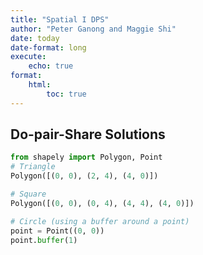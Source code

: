 ```yaml
---
title: "Spatial I DPS"
author: "Peter Ganong and Maggie Shi"
date: today
date-format: long
execute: 
    echo: true
format:
    html:
        toc: true
---
```



## Do-pair-Share Solutions

```python
from shapely import Polygon, Point
# Triangle
Polygon([(0, 0), (2, 4), (4, 0)])

# Square
Polygon([(0, 0), (0, 4), (4, 4), (4, 0)])

# Circle (using a buffer around a point)
point = Point((0, 0))
point.buffer(1)

```
